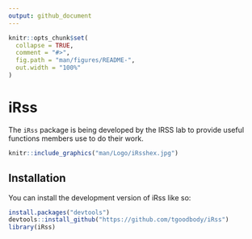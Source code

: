 ```yaml
---
output: github_document
---
```


<!-- README.md is generated from README.Rmd. Please edit that file -->

```r
knitr::opts_chunk$set(
  collapse = TRUE,
  comment = "#>",
  fig.path = "man/figures/README-",
  out.width = "100%"
)
```




# iRss

The `iRss` package is being developed by the IRSS lab to provide useful functions
members use to do their work.
```r
knitr::include_graphics("man/Logo/iRsshex.jpg")
```

## Installation

You can install the development version of iRss like so:

``` r
install.packages("devtools")
devtools::install_github("https://github.com/tgoodbody/iRss")
library(iRss)
```


